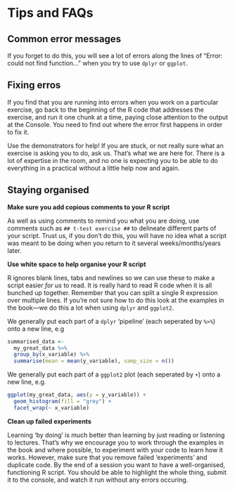 # Tips and FAQs {#tips-faqs}

## Common error messages

If you forget to do this, you will see a lot of errors along the lines of "Error: could not find function..." when you try to use `dplyr` or `ggplot`.

## Fixing erros 

If you find that you are running into errors when you work on a particular exercise, go back to the beginning of the R code that addresses the exercise, and run it one chunk at a time, paying close attention to the output at the Console. You need to find out where the error first happens in order to fix it.

Use the demonstrators for help! If you are stuck, or not really sure what an exercise is asking you to do, ask us. That's what we are here for. There is a lot of expertise in the room, and no one is expecting you to be able to do everything in a practical without a little help now and again.

## Staying organised

**Make sure you add copious comments to your R script**

As well as using comments to remind you what you are doing, use comments such as `## t-test exercise ##` to delineate different parts of your script. Trust us, if you don't do this, you will have no idea what a script was meant to be doing when you return to it several weeks/months/years later.

**Use white space to help organise your R script**

R ignores blank lines, tabs and newlines so we can use these to make a script easier *for us* to read. It is really hard to read R code when it is all bunched up together. Remember that you can split a single R expression over multiple lines. If you're not sure how to do this look at the examples in the book---we do this a lot when using `dplyr` and `ggplot2`.

We generally put each part of a `dplyr` 'pipeline' (each seperated by `%>%`) onto a new line, e.g

```r
summarised_data <- 
  my_great_data %>% 
  group_by(x_variable) %>% 
  summarise(mean = mean(y_variable), samp_size = n())
```

We generally put each part of a `ggplot2` plot (each seperated by `+`) onto a new line, e.g.

```r
ggplot(my_great_data, aes(y = y_variable)) +
  geom_histogram(fill = "grey") +
  facet_wrap(~ x_variable)
```

**Clean up failed experiments**

Learning 'by doing' is much better than learning by just reading or listening to lectures. That's why we encourage you to work through the examples in the book and where possible, to experiment with your code to learn how it works. However, make sure that you remove failed 'experiments' and duplicate code. By the end of a session you want to have a well-organised, functioning R script. You should be able to highlight the whole thing, submit it to the console, and watch it run without any errors occuring.

